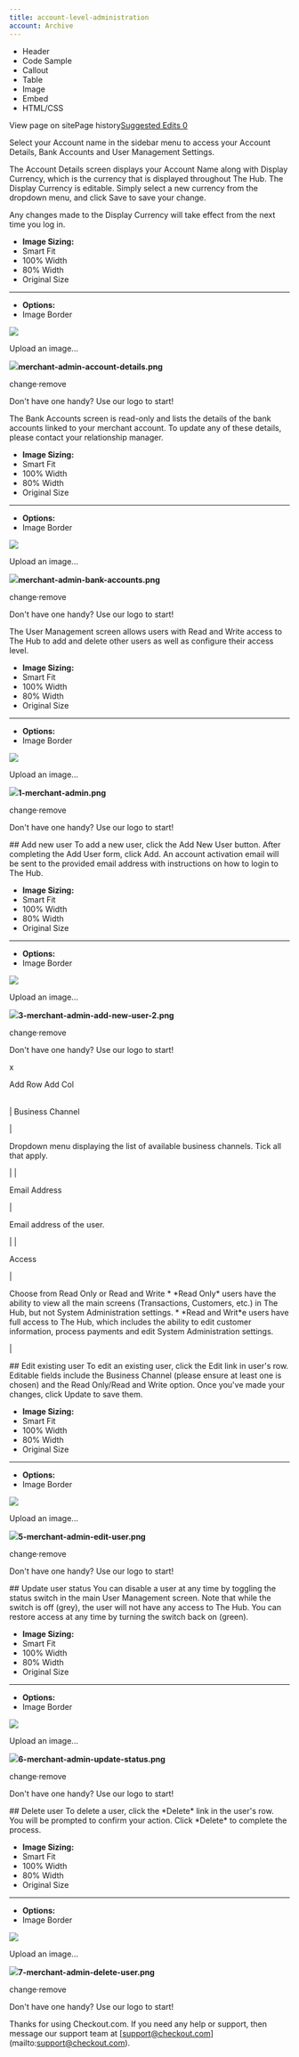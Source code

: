 ```yaml
---
title: account-level-administration
account: Archive
---
```


*   Header
*   Code Sample
*   Callout
*   Table
*   Image
*   Embed
*   HTML/CSS

View page on sitePage history[Suggested Edits 0](/project/checkoutdocs-legacy/v1.9/suggested)

Select your Account name in the sidebar menu to access your Account Details, Bank Accounts and User Management Settings. 

The Account Details screen displays your Account Name along with Display Currency, which is the currency that is displayed throughout The Hub. The Display Currency is editable. Simply select a new currency from the dropdown menu, and click Save to save your change. 

Any changes made to the Display Currency will take effect from the next time you log in. 

*   **Image Sizing:**
*    Smart Fit
*    100% Width
*    80% Width
*    Original Size
*   * * *
    
*   **Options:**
*    Image Border

![](https://files.readme.io/9bf40fa-merchant-admin-account-details.png)

Upload an image...

![](https://files.readme.io/9bf40fa-merchant-admin-account-details.png)**merchant-admin-account-details.png**

change·remove

Don't have one handy? Use our logo to start!

The Bank Accounts screen is read-only and lists the details of the bank accounts linked to your merchant account. To update any of these details, please contact your relationship manager. 

*   **Image Sizing:**
*    Smart Fit
*    100% Width
*    80% Width
*    Original Size
*   * * *
    
*   **Options:**
*    Image Border

![](https://files.readme.io/136c672-merchant-admin-bank-accounts.png)

Upload an image...

![](https://files.readme.io/136c672-merchant-admin-bank-accounts.png)**merchant-admin-bank-accounts.png**

change·remove

Don't have one handy? Use our logo to start!

The User Management screen allows users with Read and Write access to The Hub to add and delete other users as well as configure their access level. 

*   **Image Sizing:**
*    Smart Fit
*    100% Width
*    80% Width
*    Original Size
*   * * *
    
*   **Options:**
*    Image Border

![](https://files.readme.io/03cbc71-1-merchant-admin.png)

Upload an image...

![](https://files.readme.io/03cbc71-1-merchant-admin.png)**1-merchant-admin.png**

change·remove

Don't have one handy? Use our logo to start!

\## Add new user To add a new user, click the Add New User button. After completing the Add User form, click Add. An account activation email will be sent to the provided email address with instructions on how to login to The Hub. 

*   **Image Sizing:**
*    Smart Fit
*    100% Width
*    80% Width
*    Original Size
*   * * *
    
*   **Options:**
*    Image Border

![](https://files.readme.io/b0daab7-3-merchant-admin-add-new-user-2.png)

Upload an image...

![](https://files.readme.io/b0daab7-3-merchant-admin-add-new-user-2.png)**3-merchant-admin-add-new-user-2.png**

change·remove

Don't have one handy? Use our logo to start!

 x     

Add Row Add Col

|  |  |
| --- | --- |
| 
Business Channel 

 | 

Dropdown menu displaying the list of available business channels. Tick all that apply. 

 |
| 

Email Address 

 | 

Email address of the user. 

 |
| 

Access 

 | 

Choose from Read Only or Read and Write \* \*Read Only\* users have the ability to view all the main screens (Transactions, Customers, etc.) in The Hub, but not System Administration settings. \* \*Read and Writ\*e users have full access to The Hub, which includes the ability to edit customer information, process payments and edit System Administration settings. 

 |

\## Edit existing user To edit an existing user, click the Edit link in user's row. Editable fields include the Business Channel (please ensure at least one is chosen) and the Read Only/Read and Write option. Once you've made your changes, click Update to save them. 

*   **Image Sizing:**
*    Smart Fit
*    100% Width
*    80% Width
*    Original Size
*   * * *
    
*   **Options:**
*    Image Border

![](https://files.readme.io/442eb03-5-merchant-admin-edit-user.png)

Upload an image...

![](https://files.readme.io/442eb03-5-merchant-admin-edit-user.png)**5-merchant-admin-edit-user.png**

change·remove

Don't have one handy? Use our logo to start!

\## Update user status You can disable a user at any time by toggling the status switch in the main User Management screen. Note that while the switch is off (grey), the user will not have any access to The Hub. You can restore access at any time by turning the switch back on (green). 

*   **Image Sizing:**
*    Smart Fit
*    100% Width
*    80% Width
*    Original Size
*   * * *
    
*   **Options:**
*    Image Border

![](https://files.readme.io/26e0dc9-6-merchant-admin-update-status.png)

Upload an image...

![](https://files.readme.io/26e0dc9-6-merchant-admin-update-status.png)**6-merchant-admin-update-status.png**

change·remove

Don't have one handy? Use our logo to start!

\## Delete user To delete a user, click the \*Delete\* link in the user's row. You will be prompted to confirm your action. Click \*Delete\* to complete the process. 

*   **Image Sizing:**
*    Smart Fit
*    100% Width
*    80% Width
*    Original Size
*   * * *
    
*   **Options:**
*    Image Border

![](https://files.readme.io/5347d92-7-merchant-admin-delete-user.png)

Upload an image...

![](https://files.readme.io/5347d92-7-merchant-admin-delete-user.png)**7-merchant-admin-delete-user.png**

change·remove

Don't have one handy? Use our logo to start!

Thanks for using Checkout.com. If you need any help or support, then message our support team at \[support@checkout.com\](mailto:support@checkout.com).